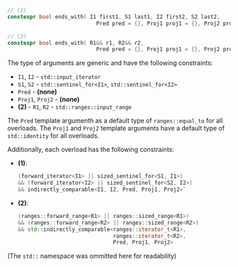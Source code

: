 ```cpp
// (1)
constexpr bool ends_with( I1 first1, S1 last1, I2 first2, S2 last2,
                            Pred pred = {}, Proj1 proj1 = {}, Proj2 proj2 = {} );

// (2)
constexpr bool ends_with( R1&& r1, R2&& r2,
                            Pred pred = {}, Proj1 proj1 = {}, Proj2 proj2 = {} );
```

The type of arguments are generic and have the following constraints:
- `I1`, `I2` - `std::input_iterator`
- `S1`, `S2` - `std::sentinel_for<I1>`, `std::sentinel_for<I2>`
- `Pred` - **(none)**
- `Proj1`, `Proj2` - **(none)**
- **(2)** - `R1`, `R2` - `std::ranges::input_range`

The `Pred` template argumenth as a default type of `ranges::equal_to` for all overloads.
The `Proj1` and `Proj2` template arguments have a default type of `std::identity` for all overloads.

Additionally, each overload has the following constraints:
- **(1)**:
  ```cpp
  (forward_iterator<I1> || sized_sentinel_for<S1, I1>)
  && (forward_iterator<I2> || sized_sentinel_for<S2, I2>)
  && indirectly_comparable<I1, I2, Pred, Proj1, Proj2>`
  ```
- **(2)**:
  ```cpp
  (ranges::forward_range<R1> || ranges::sized_range<R1>)
  && (ranges::forward_range<R2> || ranges::sized_range<R2>)
  && std::indirectly_comparable<ranges::iterator_t<R1>,
                                ranges::iterator_t<R2>,
                                Pred, Proj1, Proj2>
  ```

(The `std::` namespace was ommitted here for readability)
